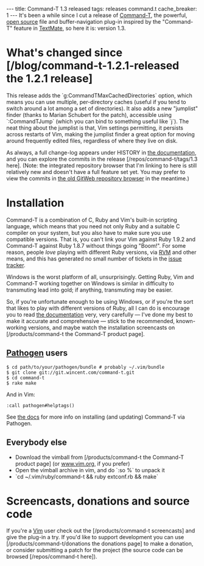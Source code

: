---
title: Command-T 1.3 released
tags: releases command.t
cache_breaker: 1
---
It's been a while since I cut a release of [[Command-T]], the powerful, [[open source]] file and buffer-navigation plug-in inspired by the "Command-T" feature in [[TextMate]], so here it is: version 1.3.

= What's changed since [/blog/command-t-1.2.1-released the 1.2.1 release] =

This release adds the `g:CommandTMaxCachedDirectories` option, which means you can use multiple, per-directory caches (useful if you tend to switch around a lot among a set of directories). It also adds a new "jumplist" finder (thanks to Marian Schubert for the patch), accessible using `:CommandTJump` (which you can bind to something useful like `<Leader>j`). The neat thing about the jumplist is that, Vim settings permitting, it persists across restarts of Vim, making the jumplist finder a great option for moving around frequently edited files, regardless of where they live on disk.

As always, a full change-log appears under HISTORY in [http://git.wincent.com/command-t.git/blob_plain/1.3:/doc/command-t.txt the documentation], and you can explore the commits in the release [/repos/command-t/tags/1.3 here]. (Note: the integrated repository browser that I'm linking to here is still relatively new and doesn't have a full feature set yet. You may prefer to view the commits in [http://git.wincent.com/command-t.git/shortlog/refs/tags/1.3 the old GitWeb repository browser] in the meantime.)

= Installation =

Command-T is a combination of C, Ruby and Vim's built-in scripting language, which means that you need not only Ruby and a suitable C compiler on your system, but you also have to make sure you use compatible versions. That is, you can't link your Vim against Ruby 1.9.2 and Command-T against Ruby 1.8.7 without things going "Boom!". For some reason, people ''love'' playing with different Ruby versions, via [[RVM]] and other means, and this has generated no small number of tickets in the [[issue tracker]].

Windows is the worst platform of all, unsurprisingly. Getting Ruby, Vim and Command-T working together on Windows is similar in difficulty to transmuting lead into gold; if anything, transmuting may be easier.

So, if you're unfortunate enough to be using Windows, or if you're the sort that likes to play with different versions of Ruby, all I can do is encourage you to read [http://git.wincent.com/command-t.git/blob_plain/HEAD:/doc/command-t.txt the documentation] very, very carefully &mdash; I've done my best to make it accurate and comprehensive &mdash; stick to the recommended, known-working versions, and maybe watch the installation screencasts on [/products/command-t the Command-T product page].

== [[Pathogen]] users ==

<pre lang="shell">$ cd path/to/your/pathogen/bundle # probably ~/.vim/bundle
$ git clone git://git.wincent.com/command-t.git
$ cd command-t
$ rake make</pre>

And in Vim:

 :call pathogen#helptags()

See [http://git.wincent.com/command-t.git/blob_plain/HEAD:/doc/command-t.txt the docs] for more info on installing (and updating) Command-T via Pathogen.

== Everybody else ==

* Download the vimball from [/products/command-t the Command-T product page] (or [http://www.vim.org/scripts/script.php?script_id=3025 www.vim.org], if you prefer)
* Open the vimball archive in vim, and do `:so %` to unpack it
* `cd ~/.vim/ruby/command-t && ruby extconf.rb && make`

= Screencasts, donations and source code =

If you're a [[Vim]] user check out the [/products/command-t screencasts] and give the plug-in a try. If you'd like to support development you can use [/products/command-t/donations the donations page] to make a donation, or consider submitting a patch for the project (the source code can be browsed [/repos/command-t here]).
